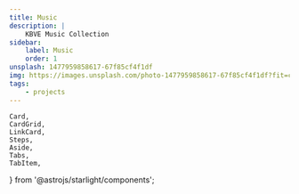 ```yaml
---
title: Music
description: |
    KBVE Music Collection
sidebar:
    label: Music
    order: 1
unsplash: 1477959858617-67f85cf4f1df
img: https://images.unsplash.com/photo-1477959858617-67f85cf4f1df?fit=crop&w=1400&h=700&q=75
tags:
    - projects
---
```



	Card,
	CardGrid,
	LinkCard,
	Steps,
	Aside,
	Tabs,
	TabItem,
} from '@astrojs/starlight/components';


<MusicPlayer />